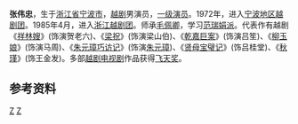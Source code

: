 {{Unreferenced|time=2022-06-11T07:18:29+00:00}}
'''张伟忠'''{{BD|1958年|2月8日|||catIdx=Z张}}，生于[[浙江省|浙江省]][[宁波市|宁波市]]，[[越剧|越剧]]男演员，[[一级演员|一级演员]]。1972年，进入[[宁波地区越剧团|宁波地区越剧团]]。1985年4月，进入[[浙江越剧团|浙江越剧团]]。师承[[毛佩卿|毛佩卿]]，学习[[范瑞娟|范瑞娟派]]。代表作有越剧《[[祥林嫂|祥林嫂]]》(饰演贺老六)、《[[梁山伯与祝英台_(越剧)|梁祝]]》(饰演梁山伯)、《[[乾嘉巨案|乾嘉巨案]]》(饰演吕笙)、《[[柳玉娘|柳玉娘]]》(饰演马周)、《[[朱元璋巧访记|朱元璋巧访记]]》(饰演[[朱元璋|朱元璋]])、《[[贤母宝璧记|贤母宝璧记]]》(饰吕桂堂)、《[[秋瑾|秋瑾]]》(饰王金发)。多部[[越剧电视剧|越剧电视剧]]作品获得[[飞天奖|飞天奖]]。

== 参考资料 ==
<references/>

[[Category:宁波人|Z]]
[[Category:越剧演员|Z]]